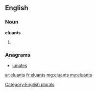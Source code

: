 ==English==

===Noun===
'''eluants'''

# {{plural of|[[eluant]]}}

===Anagrams===
* [[lunates#English|lunates]]

[[Category:English plurals]]

[[ar:eluants]]
[[fr:eluants]]
[[mg:eluants]]
[[my:eluants]]